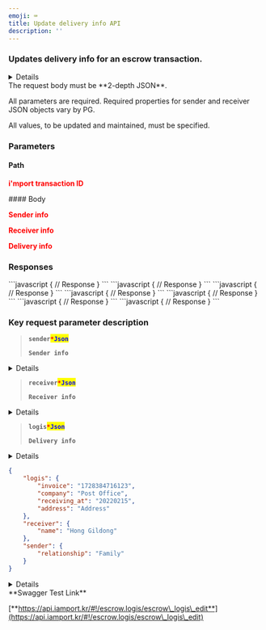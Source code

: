 ```yaml
---
emoji: ⌨
title: Update delivery info API
description: ''
---
```





### Updates delivery info for an escrow transaction.

<Details>
<p slot="summary"><strong>Supported PGs</strong></p>

* KG INICIS
* NHN KCP
* PAYJOA (Daou)

</Details>

<Swagger method="put" path="/escrows/logis/{imp_uid}" baseUrl="https://api.iamport.kr" summary="Updates delivery info for an escrow transaction.">
<SwaggerDescription>
The request body must be **2-depth JSON**.

All parameters are required. Required properties for sender and receiver JSON objects vary by PG.

All values, to be updated and maintained, must be specified.

</SwaggerDescription>

### Parameters

#### Path

<SwaggerParameter name="imp_uid" type="String" required="true">
<mark style="color:red;">

**i'mport transaction ID**

</mark>

</SwaggerParameter>
#### Body

<SwaggerParameter name="sender" type="json" required="true">
<mark style="color:red;">

**Sender info**

</mark>

</SwaggerParameter>
<SwaggerParameter name="receiver" type="json" required="true">
<mark style="color:red;">

**Receiver info**

</mark>

</SwaggerParameter>
<SwaggerParameter name="logis" type="json" required="true">
<mark style="color:red;">

**Delivery info**

</mark>

</SwaggerParameter>


### Responses

<SwaggerResponse status="200: OK" description="Success">
```javascript
{
    // Response
}
```

</SwaggerResponse>

<SwaggerResponse status="400: Bad Request" description="Missing parameter (varies by PG) or request not supported by specified PG">
```javascript
{
    // Response
}
```

</SwaggerResponse>

<SwaggerResponse status="401: Unauthorized" description="Missing or invalid access token">
```javascript
{
    // Response
}
```

</SwaggerResponse>

<SwaggerResponse status="404: Not Found" description="No result found">
```javascript
{
    // Response
}
```

</SwaggerResponse>

<SwaggerResponse status="405: Method Not Allowed" description="Not a POST request">
```javascript
{
    // Response
}
```

</SwaggerResponse>

<SwaggerResponse status="409: Conflict" description="Request cannot be completed">
```javascript
{
    // Response
}
```

</SwaggerResponse>

<SwaggerResponse status="500: Internal Server Error" description="Server error">
```javascript
{
    // Response
}
```

</SwaggerResponse>

</Swagger>

### **Key request parameter description**

> **`sender`**<mark style="color:red;">**`*`**</mark><mark style="color:blue;">**`Json`**</mark>
>
> **`Sender info`**

<Details>
<p slot="summary">EscrowLogisSenderAnnotation</p>

**`name (string, optional)`**

**`Sender's name (Required for: KG INICIS)`**



**`tel (string, optional)`**

**`Sender's phone (Required for: KG INICIS)`**



**`addr (string, optional)`**

**`Sender's address (Required for: KG INICIS)`**



**`postcode (string, optional)`**

**`Sender's zip code (Required for: KG INICIS)`**



**`relationship (string, optional)`**

**`Relationship with sender (Required for: PAYJOA, Example: Self)`**

</Details>

> **`receiver`**<mark style="color:red;">**`*`**</mark><mark style="color:blue;">**`Json`**</mark>
>
> **`Receiver info`**

<Details>
<p slot="summary">EscrowLogisReceiverAnnotation</p>

**`name (string, optional)`**

**`Receiver's name (Required for: KG INICIS)`**



**`tel (string, optional)`**

**`Receiver's phone (Required for: KG INICIS)`**



**`addr (string, optional)`**

**`Receiver's address (Required for: KG INICIS)`**



**`postcode (string, optional)`**

**`Receiver's zip code (Required for: KG INICIS)`**

</Details>

> **`logis`**<mark style="color:red;">**`*`**</mark><mark style="color:blue;">**`Json`**</mark>
>
> **`Delivery info`**

<Details>
<p slot="summary">EscrowLogisInfoAnnotation</p>

**`company (string)`**

**`Courier code`**



**`invoice (string)`**

**`Tracking number`**



**`sent_at (integer)`**

**`Sent at UNIX TIMESTAMP`**



**`receiving_at (string, optional)`**

**`Received at (Required for: PAYJOA / Example: YYYYMMDD)`**



**`address (string, optional)`**

**`Shipping address (Required for: PAYJOA)`**

</Details>

```json title="Request Body Sample"
{
    "logis": {
        "invoice": "1728384716123",
        "company": "Post Office",
        "receiving_at": "20220215",
        "address": "Address"
    },
    "receiver": {
        "name": "Hong Gildong"
    },
    "sender": {
        "relationship": "Family"
    }
}
```


<Details>
<p slot="summary">Response Model Schema</p>

```json
{
  "code": 0,
  "message": "string",
  "response": {
    "company": "string",
    "invoice": "string",
    "sent_at": 0,
    "applied_at": 0
  }
}
```

</Details>

<Hint style="success">
**Swagger Test Link**

[**https://api.iamport.kr/#!/escrow.logis/escrow\_logis\_edit**](https://api.iamport.kr/#!/escrow.logis/escrow\_logis\_edit)

</Hint>

